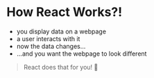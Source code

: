 # How React Works?!

- you display data on a webpage
- a user interacts with it
- now the data changes...
- ...and you want the webpage to look different

> React does that for you! 💯
